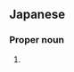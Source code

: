 ==Japanese==
{{ja-kanjitab|ふる|いち|yomi=k}}

===Proper noun===
{{ja-pos|ふるいち|proper}}

# {{surname|lang=ja|sort=ふるいち}}